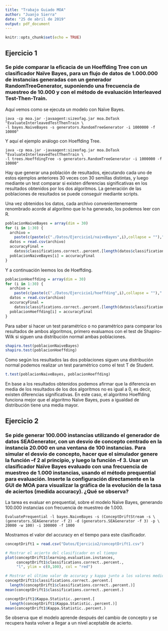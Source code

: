 ```yaml
---
title: "Trabajo Guiado MOA"
author: "Juanjo Sierra"
date: "25 de abril de 2019"
output: pdf_document
---
```


```r
knitr::opts_chunk$set(echo = TRUE)
```

## Ejercicio 1

### Se pide comparar la eficacia de un Hoeffding Tree con un clasificador Naïve Bayes, para un flujo de datos de 1.000.000 de instancias generadas con un generador RandomTreeGenerator, suponiendo una frecuencia de muestreo de 10.000 y con el método de evaluación Interleaved Test-Then-Train.

Aquí vemos como se ejecuta un modelo con Naïve Bayes.

```
java -cp moa.jar -javaagent:sizeofag.jar moa.DoTask "EvaluateInterleavedTestThenTrain \
-l bayes.NaiveBayes -s generators.RandomTreeGenerator -i 1000000 -f 10000"
```

Y aquí el ejemplo análogo con Hoeffding Tree.

```
java -cp moa.jar -javaagent:sizeofag.jar moa.DoTask "EvaluateInterleavedTestThenTrain \
-l trees.HoeffdingTree -s generators.RandomTreeGenerator -i 1000000 -f 10000"
```

Hay que generar una población de resultados, ejecutando cada uno de estos ejemplos anteriores 30 veces con 30 semillas distintas, y luego mediante un test comparar si existen diferencias significativas en los resultados obtenidos por los dos algoritmos. La generación de las poblaciones de resultados se puede conseguir mediante scripts.

Una vez obtenidos los datos, cada archivo convenientenemente renombrado acorde al algoritmo que lo ha generado, los podemos leer con R.

```r
poblacionNaiveBayes = array(dim = 30)
for (i in 1:30) {
  archivo =
    paste(c(paste(c("./Datos/Ejercicio1/naiveBayes",i),collapse = ""),".csv"),collapse="")
  datos = read.csv(archivo)
  accuracyFinal =
    datos$classifications.correct..percent.[length(datos$classifications.correct..percent.)]
  poblacionNaiveBayes[i] = accuracyFinal
}
```

Y a continuación leemos los de Hoeffding.

```r
poblacionHoeffding = array(dim = 30)
for (i in 1:30) {
  archivo =
    paste(c(paste(c("./Datos/Ejercicio1/hoeffding",i),collapse = ""),".csv"),collapse="")
  datos = read.csv(archivo)
  accuracyFinal =
    datos$classifications.correct..percent.[length(datos$classifications.correct..percent.)]
  poblacionHoeffding[i] = accuracyFinal
}
```

Para saber si hacer un test paramétrico o no paramétrico para comparar los resultados de ambos algoritmos, primero evaluamos con el test de Shapiro-Wilk si siguen una distribución normal ambas poblaciones.

```r
shapiro.test(poblacionNaiveBayes)
shapiro.test(poblacionHoeffding)
```

Como según los resultados las dos poblaciones siguen una distribución normal podemos realizar un test paramétrico como el test T de Student.

```r
t.test(poblacionNaiveBayes, poblacionHoeffding)
```

En base a los resultados obtenidos podemos afirmar que la diferencia en media de los resultados de los dos algoritmos no es igual a 0, es decir, existen diferencias significativas. En este caso, el algoritmo Hoeffding funciona mejor que el algoritmo Naïve Bayes, pues a igualdad de distribución tiene una media mayor.

## Ejercicio 2

### Se pide generar 100.000 instancias utilizando el generador de datos SEAGenerator, con un desvío de concepto centrado en la instancia 20.000 en una ventana de 100 instancias. Para simular el desvío de concepto, hacer que el simulador genere la función –f 2 al principio, y luego la función –f 3. Usar un clasificador Naïve Bayes evaluado con una frecuencia de muestreo de 1.000 instancias, usando el método prequential para evaluación. Inserte la configuración directamente en la GUI de MOA para visualizar la gráfica de la evolución de la tasa de aciertos (medida accuracy). ¿Qué se observa?

La tarea es evaluar en prequential, sobre el modelo Naïve Bayes, generando 100.000 instancias con frecuencia de muestreo de 1.000.

```
EvaluatePrequential -l bayes.NaiveBayes -s (ConceptDriftStream -s \
(generators.SEAGenerator -f 2) -d (generators.SEAGenerator -f 3) -p \
20000 -w 100) -i 100000 -f 1000
```

Mostramos el valor del accuracy en el tiempo para este clasificador.

```r
conceptDrift1 = read.csv("Datos/Ejercicio2/conceptDrift1.csv")

# Mostrar el acierto del clasificador en el tiempo
plot(conceptDrift1$learning.evaluation.instances,
     conceptDrift1$classifications.correct..percent.,
     "l", ylim = c(0,100), col = "red")

# Mostrar el último valor de accuracy y kappa junto a los valores medios
conceptDrift1$classifications.correct..percent.[
  length(conceptDrift1$classifications.correct..percent.)]
mean(conceptDrift1$classifications.correct..percent.)

conceptDrift1$Kappa.Statistic..percent.[
  length(conceptDrift1$Kappa.Statistic..percent.)]
mean(conceptDrift1$Kappa.Statistic..percent.)
```

Se observa que el modelo aprende después del cambio de concepto y se recupera hasta volver a llegar a un nivel aceptable de acierto.